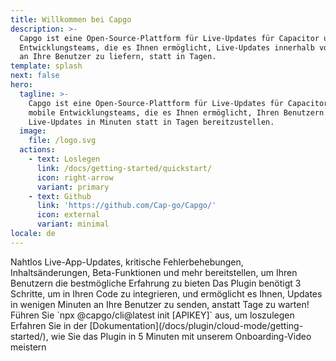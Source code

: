 ```yaml
---
title: Willkommen bei Capgo
description: >-
  Capgo ist eine Open-Source-Plattform für Live-Updates für Capacitor und mobile
  Entwicklungsteams, die es Ihnen ermöglicht, Live-Updates innerhalb von Minuten
  an Ihre Benutzer zu liefern, statt in Tagen.
template: splash
next: false
hero:
  tagline: >-
    Capgo ist eine Open-Source-Plattform für Live-Updates für Capacitor und
    mobile Entwicklungsteams, die es Ihnen ermöglicht, Ihren Benutzern
    Live-Updates in Minuten statt in Tagen bereitzustellen.
  image:
    file: /logo.svg
  actions:
    - text: Loslegen
      link: /docs/getting-started/quickstart/
      icon: right-arrow
      variant: primary
    - text: Github
      link: 'https://github.com/Cap-go/Capgo/'
      icon: external
      variant: minimal
locale: de
---
```



<CardGrid stagger>
  <Card title="Die Kraft von Live-Updates" icon="rocket">
    Nahtlos Live-App-Updates, kritische Fehlerbehebungen, Inhaltsänderungen, Beta-Funktionen und mehr bereitstellen, um Ihren Benutzern die bestmögliche Erfahrung zu bieten
  </Card>
  <Card title="Einfach zu integrieren" icon="pencil">
    Das Plugin benötigt 3 Schritte, um in Ihren Code zu integrieren, und ermöglicht es Ihnen, Updates in wenigen Minuten an Ihre Benutzer zu senden, anstatt Tage zu warten!
  </Card>
  <Card title="Installieren" icon="setting">
    Führen Sie `npx @capgo/cli@latest init [APIKEY]` aus, um loszulegen
  </Card>
  <Card title="Umfangreiche Dokumentation" icon="open-book">
    Erfahren Sie in der [Dokumentation](/docs/plugin/cloud-mode/getting-started/), wie Sie das Plugin in 5 Minuten mit unserem Onboarding-Video meistern
  </Card>
</CardGrid>